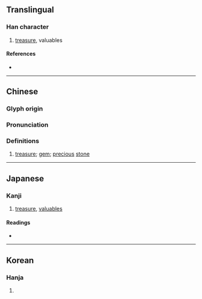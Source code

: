 {{character info}}
==Translingual==

===Han character===
{{Han char|rn=96|rad=玉|as=08|sn=12|four=17194|canj=MGBCD|ids=⿰𤣩罙}}

# [[treasure]], valuables

====References====
* {{Han ref|kx=0734.110|dkj=21049|dj=1146.160|hdz=21124.040|uh=741B|ud=29723|bh=B560|bd=46432}}

----

==Chinese==
{{zh-forms}}

===Glyph origin===
{{Han etym}}

===Pronunciation===
{{zh-pron
|m=chēn
|c=sam1
|mn=qz,tw,xm,zz:thim
|cat=n
}}

===Definitions===
{{zh-hanzi}}

# [[treasure]]; [[gem]]; [[precious]] [[stone]]

----

==Japanese==

===Kanji===
{{ja-kanji|grade=|rs=玉08}}

#[[treasure]], [[valuables]]

====Readings====
* {{ja-readings|on=[[ちん]] (chin), [[しん]] (shin)|kun=[[たから]] (takara)}}

----

==Korean==

===Hanja===
{{ko-hanja|hangeul=침|eumhun=|rv=chim|mr=ch'im|y=chim}}

# {{rfdef|ko|sort=玉08}}